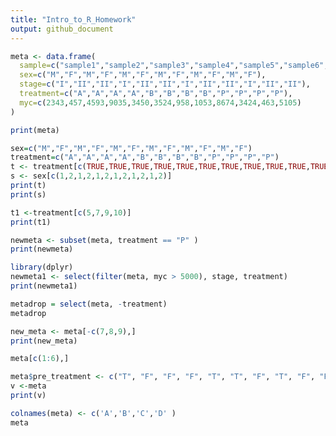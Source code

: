 ---
title: "Intro_to_R_Homework"
output: github_document
---

  
```{r}
meta <- data.frame(
  sample=c("sample1","sample2","sample3","sample4","sample5","sample6","sample7","sample8","sample9","sample10","sample11","sample12"),
  sex=c("M","F","M","F","M","F","M","F","M","F","M","F"),
  stage=c("I","II","II","I","II","II","I","II","II","I","II","II"),
  treatment=c("A","A","A","A","B","B","B","B","P","P","P","P"),
  myc=c(2343,457,4593,9035,3450,3524,958,1053,8674,3424,463,5105)
)
```

```{r}
print(meta)
```
```{r}
sex=c("M","F","M","F","M","F","M","F","M","F","M","F")
treatment=c("A","A","A","A","B","B","B","B","P","P","P","P")
t <- treatment[c(TRUE,TRUE,TRUE,TRUE,TRUE,TRUE,TRUE,TRUE,TRUE,TRUE,TRUE,TRUE)]
s <- sex[c(1,2,1,2,1,2,1,2,1,2,1,2)]
print(t)
print(s)
```

```{r}
t1 <-treatment[c(5,7,9,10)]
print(t1)
```

```{r}
newmeta <- subset(meta, treatment == "P" )
print(newmeta)
```
```{r}
library(dplyr)
newmeta1 <- select(filter(meta, myc > 5000), stage, treatment)
print(newmeta1)
```

```{r}
metadrop = select(meta, -treatment)
metadrop
```
```{r}
new_meta <- meta[-c(7,8,9),]
print(new_meta)
```
```{r}
meta[c(1:6),]
```
```{r}
meta$pre_treatment <- c("T", "F", "F", "F", "T", "T", "F", "T", "F", "F", "T", "T")
v <-meta
print(v)
```
```{r}
colnames(meta) <- c('A','B','C','D' )
meta
```


